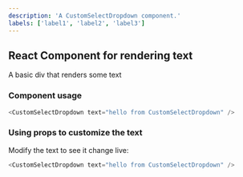 ```yaml
---
description: 'A CustomSelectDropdown component.'
labels: ['label1', 'label2', 'label3']
---
```



## React Component for rendering text

A basic div that renders some text

### Component usage
```js
<CustomSelectDropdown text="hello from CustomSelectDropdown" />
```

### Using props to customize the text

Modify the text to see it change live:
```js live
<CustomSelectDropdown text="hello from CustomSelectDropdown" />
```
